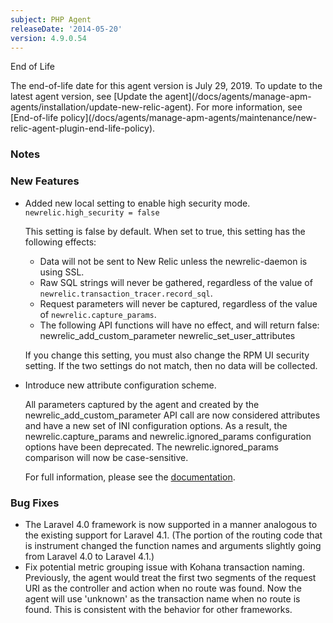 ```yaml
---
subject: PHP Agent
releaseDate: '2014-05-20'
version: 4.9.0.54
---
```


End of Life

<Callout variant="important">
  The end-of-life date for this agent version is July 29, 2019. To update to the latest agent version, see [Update the agent](/docs/agents/manage-apm-agents/installation/update-new-relic-agent). For more information, see [End-of-life policy](/docs/agents/manage-apm-agents/maintenance/new-relic-agent-plugin-end-life-policy).
</Callout>

### Notes

### New Features

* Added new local setting to enable high security mode. `newrelic.high_security = false`

  This setting is false by default. When set to true, this setting has the following effects:

  * Data will not be sent to New Relic unless the newrelic-daemon is using SSL.
  * Raw SQL strings will never be gathered, regardless of the value of `newrelic.transaction_tracer.record_sql`.
  * Request parameters will never be captured, regardless of the value of `newrelic.capture_params`.
  * The following API functions will have no effect, and will return false: newrelic_add_custom_parameter newrelic_set_user_attributes

  If you change this setting, you must also change the RPM UI security setting. If the two settings do not match, then no data will be collected.
* Introduce new attribute configuration scheme.

  All parameters captured by the agent and created by the newrelic_add_custom_parameter API call are now considered attributes and have a new set of INI configuration options. As a result, the newrelic.capture_params and newrelic.ignored_params configuration options have been deprecated. The newrelic.ignored_params comparison will now be case-sensitive.

  For full information, please see the [documentation](https://docs.newrelic.com/docs/subscriptions/agent-attributes).

### Bug Fixes

* The Laravel 4.0 framework is now supported in a manner analogous to the existing support for Laravel 4.1. (The portion of the routing code that is instrument changed the function names and arguments slightly going from Laravel 4.0 to Laravel 4.1.)
* Fix potential metric grouping issue with Kohana transaction naming. Previously, the agent would treat the first two segments of the request URI as the controller and action when no route was found. Now the agent will use 'unknown' as the transaction name when no route is found. This is consistent with the behavior for other frameworks.
